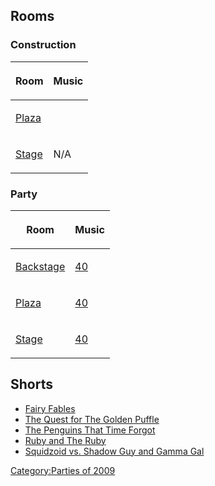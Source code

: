 {{CPW|Penguin Play Awards 2009}}

==Rooms==
===Construction===
<center>
{|class="wikitable" border="1"
!Room!!Music
|-
|[[Media:StPatricksDayParty2009-Plaza.swf|Plaza]]||
|-
|[[Media:StPatricksDayParty2009-Stage.swf|Stage]]||N/A
|}
</center>

===Party===
<center>
{|class="wikitable" border="1"
!Room!!Music
|-
|[[Media:RoomsParty-PenguinPlayAwards2009.swf|Backstage]]||[[Media:Music40.swf|40]]
|-
|[[Media:RoomsPlaza-PenguinPlayAwards2009.swf|Plaza]]||[[Media:Music40.swf|40]]
|-
|[[Media:RoomsStage-PenguinPlayAwards2009.swf|Stage]]||[[Media:Music40.swf|40]]
|}
</center>

==Shorts==
*[[Media:ContentShortsfairyFables.swf|Fairy Fables]]
*[[Media:ContentShortsgoldenPuffle.swf|The Quest for The Golden Puffle]]
*[[Media:ContentShortspenguinsTime.swf|The Penguins That Time Forgot]]
*[[Media:ContentShortsRuby.swf|Ruby and The Ruby]]
*[[Media:ContentShortssquidzoid.swf|Squidzoid vs. Shadow Guy and Gamma Gal]]
{{Parties}}

[[Category:Parties of 2009]]